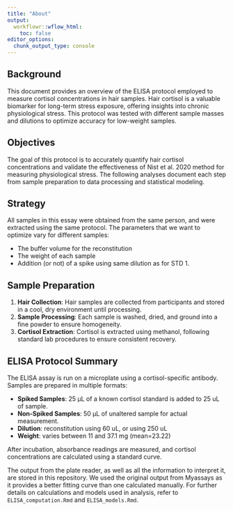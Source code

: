```yaml
---
title: "About"
output:
  workflowr::wflow_html:
    toc: false
editor_options:
  chunk_output_type: console
---
```

## Background
This document provides an overview of the ELISA protocol employed to measure cortisol concentrations in hair samples. Hair cortisol is a valuable biomarker for long-term stress exposure, offering insights into chronic physiological stress. This protocol was tested with different sample masses and dilutions to optimize accuracy for low-weight samples.

## Objectives
The goal of this protocol is to accurately quantify hair cortisol concentrations and validate the effectiveness of Nist et al. 2020 method for measuring physiological stress. The following analyses document each step from sample preparation to data processing and statistical modeling.

## Strategy 
All samples in this essay were obtained from the same person, and were extracted using the same protocol. The parameters that we want to optimize vary for different samples:

- The buffer volume for the reconstitution
- The weight of each sample
- Addition (or not) of a spike using same dilution as for STD 1.


## Sample Preparation
1. **Hair Collection**: Hair samples are collected from participants and stored in a cool, dry environment until processing.
2. **Sample Processing**: Each sample is washed, dried, and ground into a fine powder to ensure homogeneity.
3. **Cortisol Extraction**: Cortisol is extracted using methanol, following standard lab procedures to ensure consistent recovery.

## ELISA Protocol Summary
The ELISA assay is run on a microplate using a cortisol-specific antibody. Samples are prepared in multiple formats:

- **Spiked Samples**: 25 µL of a known cortisol standard is added to 25 uL of sample.
- **Non-Spiked Samples**: 50 µL of unaltered sample for actual measurement.
- **Dilution**: reconstitution using 60 uL, or using 250 uL
- **Weight**: varies between 11 and 37.1 mg (mean=23.22)

After incubation, absorbance readings are measured, and cortisol concentrations are calculated using a standard curve.

The output from the plate reader, as well as all the information to interpret it, are stored in this repository. We used the original output from Myassays as it provides a better fitting curve than one calculated manually.
For further details on calculations and models used in analysis, refer to `ELISA_computation.Rmd` and `ELISA_models.Rmd`.

